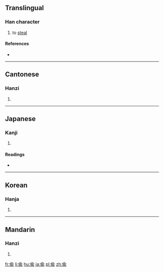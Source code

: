 {{also|偷}}
==Translingual==

===Han character===
{{Han char|rn=9|rad=人|as=09|sn=11|four=|canj=人人一女 (OOMV)|ids=⿰[[亻]][[兪]]}}

# to [[steal]]

====References====
* {{Han ref|kx=0112.071|dkj=00901|hdz=10193.021|uh=5078|ud=20600}}

----

==Cantonese==

===Hanzi===
{{yue-hanzi|jyut=[[tau1]]|y=tau1}}

# {{defn|lang=yue|sort=人09}}

----

==Japanese==

===Kanji===
{{ja-kanji|grade=|rs=人09}}

# {{defn|lang=ja|sort=人09}}

====Readings====
* {{ja-readings|on=[[ちゅう]] (chū), [[とう]] (tō)|kun=[[ぬすむ]] (nusumu)}}

----

==Korean==

===Hanja===
{{ko-hanja|hangeul=투|rv=tu|mr=t'u}}

# {{defn|lang=ko|sort=人09}}

----

==Mandarin==

===Hanzi===
{{cmn-hanzi|pin=[[tōu]] ([[tou1]])|wg=t'ou<sup>1</sup>}}

# {{defn|lang=cmn|sort=人09}}

[[fr:偸]]
[[li:偸]]
[[hu:偸]]
[[ja:偸]]
[[pl:偸]]
[[zh:偸]]
